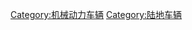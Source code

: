 {{Cat main|機動車輛}}

[[Category:机械动力车辆|Category:机械动力车辆]]
[[Category:陆地车辆|Category:陆地车辆]]
{{tsl|en|Category:Vehicles||Category:Vehicles}}